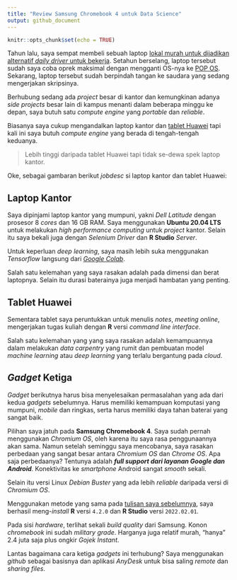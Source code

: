 ```yaml
---
title: "Review Samsung Chromebook 4 untuk Data Science"
output: github_document
---
```


```r
knitr::opts_chunk$set(echo = TRUE)
```

Tahun lalu, saya sempat membeli sebuah laptop [lokal murah untuk dijadikan alternatif _daily driver_ untuk bekerja](https://ikanx101.com/blog/laptop-chromium/). Setahun berselang, laptop tersebut sudah saya coba oprek maksimal dengan mengganti OS-nya ke [POP OS](https://ikanx101.com/blog/pop-os/). Sekarang, laptop tersebut sudah berpindah tangan ke saudara yang sedang mengerjakan skripsinya.

Berhubung sedang ada _project_ besar di kantor dan kemungkinan adanya _side projects_ besar lain di kampus menanti dalam beberapa minggu ke depan, saya butuh satu _compute engine_ yang _portable_ dan _reliable_.

Biasanya saya cukup mengandalkan laptop kantor dan [tablet Huawei](https://ikanx101.com/blog/huawei-vs-vm/) tapi kali ini saya butuh _compute engine_ yang berada di tengah-tengah keduanya.

> Lebih tinggi daripada tablet Huawei tapi tidak se-dewa spek laptop kantor.

Oke, sebagai gambaran berikut _jobdesc_ si laptop kantor dan tablet Huawei:

## Laptop Kantor

Saya dipinjami laptop kantor yang mumpuni, yakni _Dell Latitude_ dengan prosesor 8 _cores_ dan 16 GB RAM. Saya menggunakan __Ubuntu 20.04 LTS__ untuk melakukan _high performance computing_ untuk _project_ kantor. Selain itu saya bekali juga dengan _Selenium Driver_ dan __R Studio__ _Server_.

Untuk keperluan _deep learning_, saya masih lebih suka menggunakan _Tensorflow_ langsung dari [_Google Colab_](colab.to/r).

Salah satu kelemahan yang saya rasakan adalah pada dimensi dan berat laptopnya. Selain itu durasi baterainya juga menjadi hambatan yang penting.

## Tablet Huawei

Sementara tablet saya peruntukkan untuk menulis _notes_, _meeting online_, mengerjakan tugas kuliah dengan __R__ versi _command line interface_.

Salah satu kelemahan yang yang saya rasakan adalah kemampuannya dalam melakukan _data carpentry_ yang rumit dan pembuatan model _machine learning_ atau _deep learning_ yang terlalu bergantung pada _cloud_.

## _Gadget_ Ketiga

_Gadget_ berikutnya harus bisa menyelesaikan permasalahan yang ada dari kedua _gadgets_ sebelumnya. Harus memiliki kemampuan komputasi yang mumpuni, _mobile_ dan ringkas, serta harus memiliki daya tahan baterai yang sangat baik.

Pilihan saya jatuh pada __Samsung Chromebook 4__. Saya sudah pernah menggunakan _Chromium OS_, oleh karena itu saya rasa penggunaannya akan sama. Namun setelah seminggu saya mencobanya, saya rasakan perbedaan yang sangat besar antara _Chromium OS_ dan _Chrome OS_. Apa saja perbedaanya? Tentunya adalah ___full support dari layanan Google dan Android___. Konektivitas ke _smartphone_ Android sangat _smooth_ sekali.

Selain itu versi Linux _Debian Buster_ yang ada lebih _reliable_ daripada versi di _Chromium OS_. 

Menggunakan metode yang sama pada [tulisan saya sebelumnya](https://ikanx101.com/blog/laptop-chromium/), saya berhasil meng-_install_ __R__ versi `4.2.0` dan __R Studio__ versi `2022.02.01`.

Pada sisi _hardware_, terlihat sekali _build quality_ dari Samsung. Konon _chromebook_ ini sudah _military grade_. Harganya juga relatif murah, "hanya" 2.4 juta saja plus ongkir _Gojek Instant_.

Lantas bagaimana cara ketiga _gadgets_ ini terhubung? Saya menggunakan _github_ sebagai basisnya dan aplikasi _AnyDesk_ untuk bisa saling _remote_ dan _sharing files_.